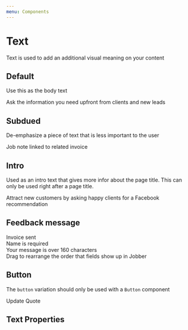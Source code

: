 ```yaml
---
menu: Components
---
```



# Text

<ComponentStatus stage="pre" responsive="no" accessible="yes" />

Text is used to add an additional visual meaning on your content

## Default

Use this as the body text

<Playground>
  <Text>Ask the information you need upfront from clients and new leads</Text>
</Playground>

## Subdued

De-emphasize a piece of text that is less important to the user

<Playground>
  <Text variation="subdued">Job note linked to related invoice</Text>
</Playground>

## Intro

Used as an intro text that gives more infor about the page title. This can only
be used right after a page title.

<Playground>
  <Text variation="intro">
    Attract new customers by asking happy clients for a Facebook recommendation
  </Text>
</Playground>

## Feedback message

<Playground>
  <Text variation="success">Invoice sent</Text>
  <br />
  <Text variation="error">Name is required</Text>
  <br />
  <Text variation="warning">Your message is over 160 characters</Text>
  <br />
  <Text variation="info">
    Drag to rearrange the order that fields show up in Jobber
  </Text>
</Playground>

## Button

The `button` variation should only be used with a `Button` component

<Playground>
  <Text variation="button">Update Quote</Text>
</Playground>

## Text Properties

<Props of={Text} />
